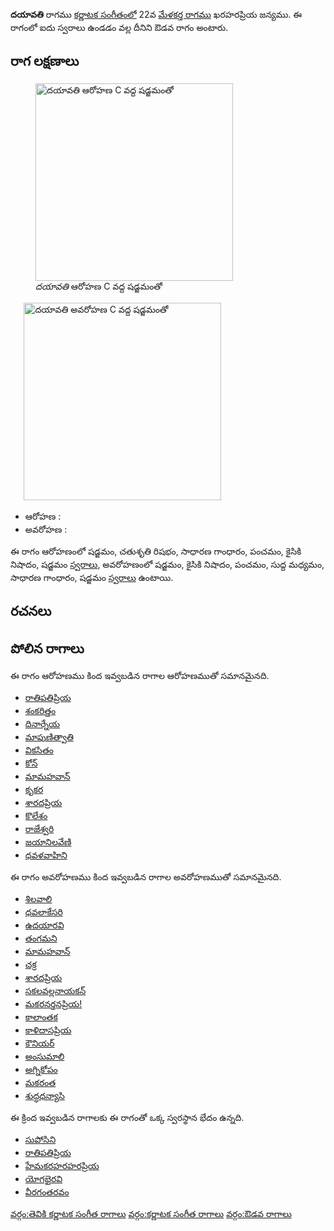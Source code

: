 {{Infobox ragam
	| name          	= దయావతి
	| synonym	    	= 
	| mela          	= 
	| chakra        	= 
	| janaka        	= 
	| type          	= ఔడవ
	| arohanam      	= {{svaraC|S|R2|G2|P|N2|S'}} 
	| avarohanam    	= {{svaraC|S'|N2|P|M1|G2|S}}
	| jeeva         	=
	| chhaya        	=
	| nyasa         	=
	| vishesha      	= 
	| equivalent  		= 
}}
{{కర్ణాటక సంగీత రాగాలు}}
'''దయావతి''' రాగము [[కర్ణాటక సంగీతం]]లో 22వ [[మేళకర్త రాగము]] ఖరహరప్రియ జన్యము.  ఈ రాగంలో ఐదు స్వరాలు ఉండడం వల్ల దీనిని ఔడవ రాగం అంటారు.


==రాగ లక్షణాలు==
[[Image:dayavati_ar_kb2wiki.png|thumb|right|316px|''దయావతి'' ఆరోహణ C వద్ద షడ్జమంతో]]
	[[Image:dayavati_av_kb2wiki.png|thumb|right|316px|''దయావతి'' అవరోహణ C వద్ద షడ్జమంతో]]

* ఆరోహణ : {{svaraC|S|R2|G2|P|N2|S'}} 
* అవరోహణ : {{svaraC|S'|N2|P|M1|G2|S}}

ఈ రాగం ఆరోహణంలో షడ్జమం, చతుశృతి రిషభం, సాధారణ  గాంధారం, పంచమం, కైసికి నిషాదం, షడ్జమం [[స్వరాలు]], అవరోహణంలో షడ్జమం, కైసికి నిషాదం, పంచమం, సుద్ద మధ్యమం, సాధారణ  గాంధారం, షడ్జమం [[స్వరాలు]] ఉంటాయి.

==రచనలు==



==పోలిన రాగాలు==
ఈ రాగం ఆరోహణము కింద ఇవ్వబడిన రాగాల ఆరోహణముతో సమానమైనది.
* [[రాతిపతిప్రియ]]
* [[శంకరిత్తం]]
* [[దినార్నేయ]]
* [[మాపుణిత్వాతి]]
* [[వికసితం]]
* [[కోన్]]
* [[మామహవాన్]]
* [[కృకర]]
* [[ శారదప్రియ]]
* [[కొలేశం]]
* [[రాజేశ్వరి]]
* [[జయానిలవేణి]]
* [[ధవళవాహిని]]

ఈ రాగం అవరోహణము కింద ఇవ్వబడిన రాగాల అవరోహణముతో సమానమైనది.
* [[శిలవాలి]]
* [[ధవలాకేసరి]]
* [[ఉదయారవి]]
* [[తంగమని]]
* [[మామహవాన్]]
* [[చక్ర]]
* [[ శారదప్రియ]]
* [[సకలవల్లనాయకన్]]
* [[మకరనర్తనప్రియ!]]
* [[ కాలాంతక]]
* [[కాళిదాసప్రియ]]
* [[కౌనియర్]]
* [[అంసుమాలి]]
* [[అగ్నికోపం]]
* [[మకరంత]]
* [[శుద్ధధన్యాసి]]

ఈ క్రింద ఇవ్వబడిన రాగాలకు ఈ రాగంతో ఒక్క స్వరస్థాన భేదం ఉన్నది.
* [[సుపోసిని]]
* [[రాతిపతిప్రియ]]
* [[హేమకరహరహరప్రియ]]
* [[యోగభైరవి]]
* [[వీరగంతరవం]]



[[వర్గం:తెవికి కర్ణాటక సంగీత రాగాలు]]
[[వర్గం:కర్ణాటక సంగీత రాగాలు]]
[[వర్గం:ఔడవ రాగాలు]]